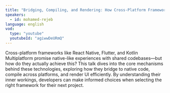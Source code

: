 ```yaml
---
title: "Bridging, Compiling, and Rendering: How Cross-Platform Frameworks Work"
speakers:
  - id: mohamed-rejeb
language: english
vod:
  type: "youtube"
  youtubeId: "agiwwDeURmQ"
---
```


Cross-platform frameworks like React Native, Flutter, and Kotlin Multiplatform promise native-like experiences with shared codebases—but how do they actually achieve this? This talk dives into the core mechanisms behind these technologies, exploring how they bridge to native code, compile across platforms, and render UI efficiently. By understanding their inner workings, developers can make informed choices when selecting the right framework for their next project.
